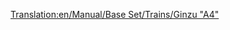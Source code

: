 [[Translation:en/Manual/Base Set/Trains/Ginzu "A4"]]
{{de/Züge|Name=Ginzu "A4"
|Image=[[File:en/Ginzua4.png]]
|Kosten=£22,265 ($44.530)
|Geschwindigkeit=128 km/h (80 mph)
|Gewicht=162 t
|Leistung=1,217 PS (895 kW)
|Betriebskosten=£2,296 ($4.592)
|Entwurf=1935
|Betriebsdauer=20
|Platz=k.A.
|Beschreibung=Die am häufigsten verwendete Dampflok, bis Dieselloks zur Verfügung stehen. Die Ginzu steht zu Begin des Spiels im Katalog (wenn Sie um 1945 beginnen) und ist die schnellste bis Dato zu Verfügung stehende Dampflok. Später kann man dann die [[de/Manual/Base Set/Trains/SH "8P"|SH "8P"]] kaufen.
|Reales-Leben=Dies ist eine umbenannte Version der [[http://de.wikipedia.org/wiki/LNER-Klasse_A4 British Gresley A4]] Lokomotive. Eine britische Gresley A4 Lokomotive mit dem Namen "Mallard". Sie ist der Träger des Weltrekords der schnellsten Dampflokomotive mit 126 mph (201,2 km/h)
}}